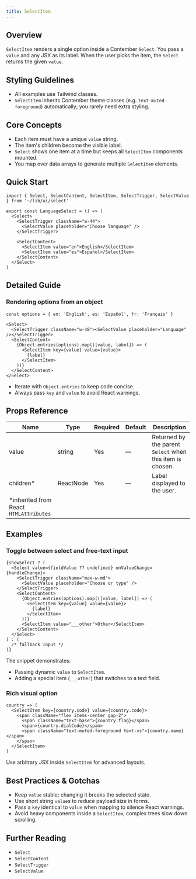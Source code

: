 ```yaml
---
title: SelectItem
---
```


<!-- Edited by human: false -->
<!-- Examples count: 12 -->
<!-- Source examples: 0 -->
<!-- Playground examples: 2 -->
<!-- External examples: 10 -->
<!-- Import examples: 6 -->

## Overview
`SelectItem` renders a single option inside a Contember `Select`.
You pass a `value` and any JSX as its label. When the user picks the item, the `Select` returns the given `value`.

## Styling Guidelines
* All examples use Tailwind classes.
* `SelectItem` inherits Contember theme classes (e.g. `text-muted-foreground`) automatically; you rarely need extra styling.

## Core Concepts
* Each item must have a unique `value` string.
* The item's children become the visible label.
* `Select` shows one item at a time but keeps all `SelectItem` components mounted.
* You map over data arrays to generate multiple `SelectItem` elements.

## Quick Start
```tsx
import { Select, SelectContent, SelectItem, SelectTrigger, SelectValue } from '~/lib/ui/select'

export const LanguageSelect = () => (
  <Select>
    <SelectTrigger className="w-44">
      <SelectValue placeholder="Choose language" />
    </SelectTrigger>

    <SelectContent>
      <SelectItem value="en">English</SelectItem>
      <SelectItem value="es">Español</SelectItem>
    </SelectContent>
  </Select>
)
```

## Detailed Guide
### Rendering options from an object
```tsx
const options = { en: 'English', es: 'Español', fr: 'Français' }

<Select>
  <SelectTrigger className="w-48"><SelectValue placeholder="Language" /></SelectTrigger>
  <SelectContent>
    {Object.entries(options).map(([value, label]) => (
      <SelectItem key={value} value={value}>
        {label}
      </SelectItem>
    ))}
  </SelectContent>
</Select>
```
* Iterate with `Object.entries` to keep code concise.
* Always pass `key` and `value` to avoid React warnings.

## Props Reference
| Name      | Type       | Required | Default | Description                                               |
|-----------|------------|----------|---------|-----------------------------------------------------------|
| value     | string     | Yes      | —       | Returned by the parent `Select` when this item is chosen. |
| children* | ReactNode  | Yes      | —       | Label displayed to the user.                              |
| *inherited from React `HTMLAttributes` | | | | |


## Examples
### Toggle between select and free-text input
```tsx
{showSelect ? (
  <Select value={fieldValue ?? undefined} onValueChange={handleChange}>
    <SelectTrigger className="max-w-md">
      <SelectValue placeholder="Choose or type" />
    </SelectTrigger>
    <SelectContent>
      {Object.entries(options).map(([value, label]) => (
        <SelectItem key={value} value={value}>
          {label}
        </SelectItem>
      ))}
      <SelectItem value="___other">Other</SelectItem>
    </SelectContent>
  </Select>
) : (
  /* fallback Input */
)}
```
The snippet demonstrates:
* Passing dynamic `value` to `SelectItem`.
* Adding a special item (`___other`) that switches to a text field.

### Rich visual option
```tsx
country => (
  <SelectItem key={country.code} value={country.code}>
    <span className="flex items-center gap-2">
      <span className="text-base">{country.flag}</span>
      <span>{country.dialCode}</span>
      <span className="text-muted-foreground text-xs">{country.name}</span>
    </span>
  </SelectItem>
)
```
Use arbitrary JSX inside `SelectItem` for advanced layouts.

## Best Practices & Gotchas
* Keep `value` stable; changing it breaks the selected state.
* Use short string `value`s to reduce payload size in forms.
* Pass a `key` identical to `value` when mapping to silence React warnings.
* Avoid heavy components inside a `SelectItem`; complex trees slow down scrolling.

## Further Reading
* `Select`
* `SelectContent`
* `SelectTrigger`
* `SelectValue`

<!-- End of Generated Documentation -->
